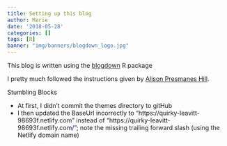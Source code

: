 ```yaml
---
title: Setting up this blog
author: Marie
date: '2018-05-28'
categories: []
tags: [R]
banner: "img/banners/blogdown_logo.jpg"
---
```


This blog is written using the  [blogdown](https://bookdown.org/yihui/blogdown/) R package

I pretty much followed the instructions given by [Alison Presmanes Hill](https://alison.rbind.io/post/up-and-running-with-blogdown/).

Stumbling Blocks

* At first, I didn't commit the themes directory to gitHub
* I then updated the BaseUrl incorrectly to "https://quirky-leavitt-98693f.netlify.com" instead of "https://quirky-leavitt-98693f.netlify.com<span style="color:blue">/</span>"; note the missing trailing forward slash (using the Netlify domain name)

